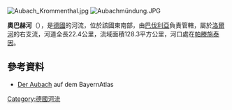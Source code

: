 {{Onesource|time=2020-08-22T06:49:57+00:00}}
{{Coord|50|2|18|N|9|31|13|E|display=title}}
[[Image:Aubach_Krommenthal.jpg|right]]
[[Image:Aubachmündung.JPG|right]]

'''奧巴赫河'''（{{lang-de|Aubach}}），是[[德國|德國]]的河流，位於該國東南部，由[[巴伐利亞|巴伐利亞]]負責管轄，屬於[[洛爾河_(美因河支流)|洛爾河]]的右支流，河道全長22.4公里，流域面積128.3平方公里，河口處在[[帕滕施泰因|帕滕施泰因]]。

==參考資料==
* [http://geoportal.bayern.de/bayernatlas/default?lon=4316999.5&lat=5547984.5&zoom=8&base=951 Der Aubach] auf dem BayernAtlas

{{Germany-geo-stub}}
[[Category:德國河流|Category:德國河流]]